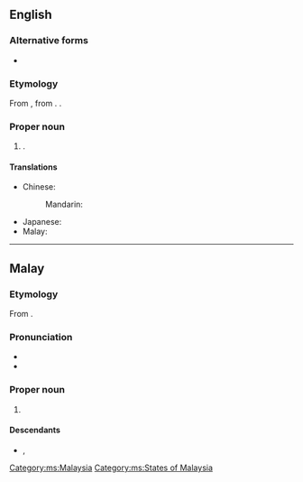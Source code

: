 ==English==
{{wikipedia}}

===Alternative forms===
* {{l|en|Johore}}

===Etymology===
From {{der|en|ms|Johor}}, from {{der|en|ar|جَوْهَر}}. {{doublet|en|gotra}}.

===Proper noun===
{{en-proper noun}}

# {{place|en|state|in southern|c/Malaysia|capital=Johor Bahru}}.

====Translations====
{{trans-top|state in Malaysia}}
* Chinese:
*: Mandarin: {{t+|cmn|柔佛|tr=Róufó}}
{{trans-mid}}
* Japanese: {{t|ja|ジョホール|tr=Johōru}}
* Malay: {{t|ms|Johor}}
{{trans-bottom}}

----

==Malay==
{{wikipedia|lang=ms}}

===Etymology===
From {{etyl|ar|ms}} {{m|ar|جَوْهَر}}.

===Pronunciation===
* {{IPA|ms|/d͡ʒoho(r)/}}
* {{rhymes|ms|oho(r)|ho(r)|o(r)}}

===Proper noun===
{{ms-proper noun|j=جوهر}}

# {{l|en|Johor}} {{qualifier|state in Malaysia}}

====Descendants====
* {{desc|bor=1|en|Johor}}, {{l|en|Johore}}

[[Category:ms:Malaysia]]
[[Category:ms:States of Malaysia]]
